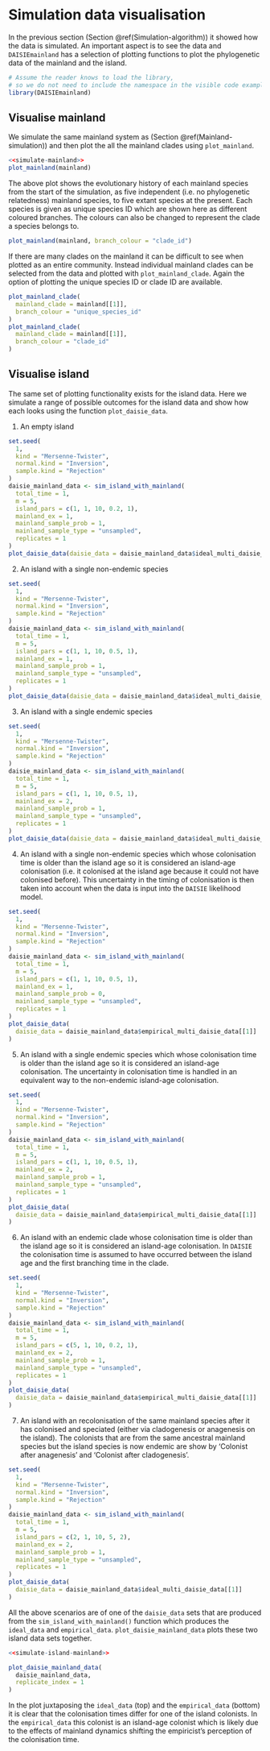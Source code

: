 # Simulation data visualisation {#simulation_data_visualisation}

In the previous section (Section \@ref(Simulation-algorithm)) it showed how the data is simulated. An important aspect is to see the data and `DAISIEmainland`
has a selection of plotting functions to plot the phylogenetic data of the 
mainland and the island. 

```r
# Assume the reader knows to load the library,
# so we do not need to include the namespace in the visible code examples
library(DAISIEmainland)
```

## Visualise mainland {#visualise-mainland}

We simulate the same mainland system as (Section \@ref(Mainland-simulation)) and then plot the all the mainland clades using `plot_mainland`.

```r
<<simulate-mainland>>
plot_mainland(mainland)
```

The above plot shows the evolutionary history of each mainland species from the
start of the simulation, as five independent (i.e. no phylogenetic relatedness)
mainland species, to five extant species at the present. Each species is given
as unique species ID which are shown here as different coloured branches. The
colours can also be changed to represent the clade a species belongs to.

```r
plot_mainland(mainland, branch_colour = "clade_id")
``` 

If there are many clades on the mainland it can be difficult to see when plotted
as an entire community. Instead individual mainland clades can be selected from
the data and plotted with `plot_mainland_clade`. Again the option of plotting 
the unique species ID or clade ID are available.

```r
plot_mainland_clade(
  mainland_clade = mainland[[1]], 
  branch_colour = "unique_species_id"
)
plot_mainland_clade(
  mainland_clade = mainland[[1]], 
  branch_colour = "clade_id"
)
```

## Visualise island {#visualise-island}

The same set of plotting functionality exists for the island data. Here we 
simulate a range of possible outcomes for the island data and show how each
looks using the function `plot_daisie_data`.

1. An empty island

```r
set.seed(
  1,
  kind = "Mersenne-Twister",
  normal.kind = "Inversion",
  sample.kind = "Rejection"
)
daisie_mainland_data <- sim_island_with_mainland(
  total_time = 1,
  m = 5,
  island_pars = c(1, 1, 10, 0.2, 1), 
  mainland_ex = 1,
  mainland_sample_prob = 1,
  mainland_sample_type = "unsampled",
  replicates = 1 
)
plot_daisie_data(daisie_data = daisie_mainland_data$ideal_multi_daisie_data[[1]])
```

2. An island with a single non-endemic species

```r
set.seed(
  1,
  kind = "Mersenne-Twister",
  normal.kind = "Inversion",
  sample.kind = "Rejection"
)
daisie_mainland_data <- sim_island_with_mainland(
  total_time = 1,
  m = 5,
  island_pars = c(1, 1, 10, 0.5, 1), 
  mainland_ex = 1,
  mainland_sample_prob = 1,
  mainland_sample_type = "unsampled",
  replicates = 1 
)
plot_daisie_data(daisie_data = daisie_mainland_data$ideal_multi_daisie_data[[1]])
```

3. An island with a single endemic species

```r
set.seed(
  1,
  kind = "Mersenne-Twister",
  normal.kind = "Inversion",
  sample.kind = "Rejection"
)
daisie_mainland_data <- sim_island_with_mainland(
  total_time = 1,
  m = 5,
  island_pars = c(1, 1, 10, 0.5, 1), 
  mainland_ex = 2,
  mainland_sample_prob = 1,
  mainland_sample_type = "unsampled",
  replicates = 1 
)
plot_daisie_data(daisie_data = daisie_mainland_data$ideal_multi_daisie_data[[1]])
```

4. An island with a single non-endemic species which whose colonisation time
is older than the island age so it is considered an island-age colonisation
(i.e. it colonised at the island age because it could not have colonised 
before). This uncertainty in the timing of colonisation is then taken into
account when the data is input into the `DAISIE` likelihood model. 

```r
set.seed(
  1,
  kind = "Mersenne-Twister",
  normal.kind = "Inversion",
  sample.kind = "Rejection"
)
daisie_mainland_data <- sim_island_with_mainland(
  total_time = 1,
  m = 5,
  island_pars = c(1, 1, 10, 0.5, 1), 
  mainland_ex = 1,
  mainland_sample_prob = 0,
  mainland_sample_type = "unsampled",
  replicates = 1 
)
plot_daisie_data(
  daisie_data = daisie_mainland_data$empirical_multi_daisie_data[[1]]
)
```

5. An island with a single endemic species which whose colonisation time
is older than the island age so it is considered an island-age colonisation.
The uncertainty in colonisation time is handled in an equivalent way to the 
non-endemic island-age colonisation.

```r
set.seed(
  1,
  kind = "Mersenne-Twister",
  normal.kind = "Inversion",
  sample.kind = "Rejection"
)
daisie_mainland_data <- sim_island_with_mainland(
  total_time = 1,
  m = 5,
  island_pars = c(1, 1, 10, 0.5, 1), 
  mainland_ex = 2,
  mainland_sample_prob = 1,
  mainland_sample_type = "unsampled",
  replicates = 1 
)
plot_daisie_data(
  daisie_data = daisie_mainland_data$empirical_multi_daisie_data[[1]]
)
```

6. An island with an endemic clade whose colonisation time
is older than the island age so it is considered an island-age colonisation.
In `DAISIE` the colonisation time is assumed to have occurred between the
island age and the first branching time in the clade.

```r
set.seed(
  1,
  kind = "Mersenne-Twister",
  normal.kind = "Inversion",
  sample.kind = "Rejection"
)
daisie_mainland_data <- sim_island_with_mainland(
  total_time = 1,
  m = 5,
  island_pars = c(5, 1, 10, 0.2, 1), 
  mainland_ex = 2,
  mainland_sample_prob = 1,
  mainland_sample_type = "unsampled",
  replicates = 1 
)
plot_daisie_data(
  daisie_data = daisie_mainland_data$empirical_multi_daisie_data[[1]]
)
```

7. An island with an recolonisation of the same mainland species after it has 
colonised and speciated (either via cladogenesis or anagenesis on the island).
The colonists that are from the same ancestral mainland species but the island
species is now endemic are show by 'Colonist after anagenesis' and 'Colonist
after cladogenesis'.

```r

set.seed(
  1,
  kind = "Mersenne-Twister",
  normal.kind = "Inversion",
  sample.kind = "Rejection"
)
daisie_mainland_data <- sim_island_with_mainland(
  total_time = 1,
  m = 5,
  island_pars = c(2, 1, 10, 5, 2), 
  mainland_ex = 2,
  mainland_sample_prob = 1,
  mainland_sample_type = "unsampled",
  replicates = 1 
)
plot_daisie_data(
  daisie_data = daisie_mainland_data$ideal_multi_daisie_data[[1]]
)
```

All the above scenarios are of one of the `daisie_data` sets that are produced
from the `sim_island_with_mainland()` function which produces the `ideal_data`
and `empirical_data`. `plot_daisie_mainland_data` plots these two island data 
sets together.

```r
<<simulate-island-mainland>>

plot_daisie_mainland_data(
  daisie_mainland_data,
  replicate_index = 1
)
```

In the plot juxtaposing the `ideal_data` (top) and the `empirical_data` (bottom)
it is clear that the colonisation times differ for one of the island colonists.
In the `empirical_data` this colonist is an island-age colonist which is likely
due to the effects of mainland dynamics shifting the empiricist's perception of
the colonisation time.
